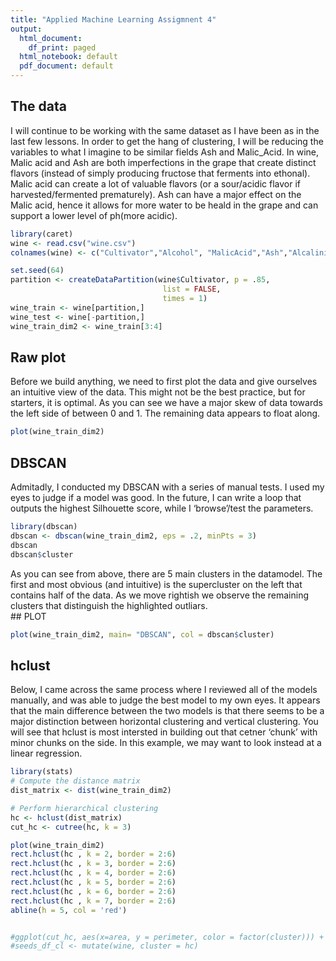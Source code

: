 ```yaml
---
title: "Applied Machine Learning Assigmnent 4"
output:
  html_document:
    df_print: paged
  html_notebook: default
  pdf_document: default
---
```


## The data
I will continue to be working with the same dataset as I have been as in the last few lessons.  In order to get the hang of clustering, I will be reducing the variables to what I imagine to be similar fields Ash and Malic_Acid.  In wine, Malic acid and Ash are both imperfections in the grape that create distinct flavors (instead of simply producing fructose that ferments into ethonal).  Malic acid can create a lot of valuable flavors (or a sour/acidic flavor if harvested/fermented prematurely).  Ash can have a major effect on the Malic acid, hence it allows for more water to be heald in the grape and can support a lower level of ph(more acidic).

```r
library(caret)
wine <- read.csv("wine.csv")
colnames(wine) <- c("Cultivator","Alcohol", "MalicAcid","Ash","AlcalinityOfAsh","Magnesium","TotalPhenols","Flavanoids","NonflavanoidPhenols","Proanthocyanins","ColorIntensity","Hue","NOD280OD315OfDilutedWines","Proline")

set.seed(64)
partition <- createDataPartition(wine$Cultivator, p = .85, 
                                  list = FALSE, 
                                  times = 1)
wine_train <- wine[partition,]
wine_test <- wine[-partition,]
wine_train_dim2 <- wine_train[3:4]
```



## Raw plot
Before we build anything, we need to first plot the data and give ourselves an intuitive view of the data.  This might not be the best practice, but for starters, it is optimal.  As you can see we have a major skew of data towards the left side of between 0 and 1.  The remaining data appears to float along.  
```r
plot(wine_train_dim2)

```



## DBSCAN
Admitadly, I conducted my DBSCAN with a series of manual tests.  I used my eyes to judge if a model was good.  In the future, I can write a loop that outputs the highest Silhouette score, while I 'browse'/test the parameters.   
```r
library(dbscan)
dbscan <- dbscan(wine_train_dim2, eps = .2, minPts = 3)
dbscan
dbscan$cluster

```


As you can see from above, there are 5 main clusters in the datamodel.  The first and most obvious (and intuitive) is the supercluster on the left that contains half of the data.  As we move rightish we observe the remaining clusters that distinguish the highlighted outliars.  
## PLOT 
```r
plot(wine_train_dim2, main= "DBSCAN", col = dbscan$cluster)

```
## hclust
Below, I came across the same process where I reviewed all of the models manually, and was able to judge the best model to my own eyes.  It appears that the main difference between the two models is that there seems to be a major distinction between horizontal clustering and vertical clustering.  You will see that hclust is most intersted in building out that cetner 'chunk' with minor chunks on the side.  In this example, we may want to look instead at a linear regression.  
```r
library(stats)
# Compute the distance matrix
dist_matrix <- dist(wine_train_dim2)

# Perform hierarchical clustering
hc <- hclust(dist_matrix)
cut_hc <- cutree(hc, k = 3)

plot(wine_train_dim2)
rect.hclust(hc , k = 2, border = 2:6)
rect.hclust(hc , k = 3, border = 2:6)
rect.hclust(hc , k = 4, border = 2:6)
rect.hclust(hc , k = 5, border = 2:6)
rect.hclust(hc , k = 6, border = 2:6)
rect.hclust(hc , k = 7, border = 2:6)
abline(h = 5, col = 'red')


#ggplot(cut_hc, aes(x=area, y = perimeter, color = factor(cluster))) + geom_point()
#seeds_df_cl <- mutate(wine, cluster = hc)
```

